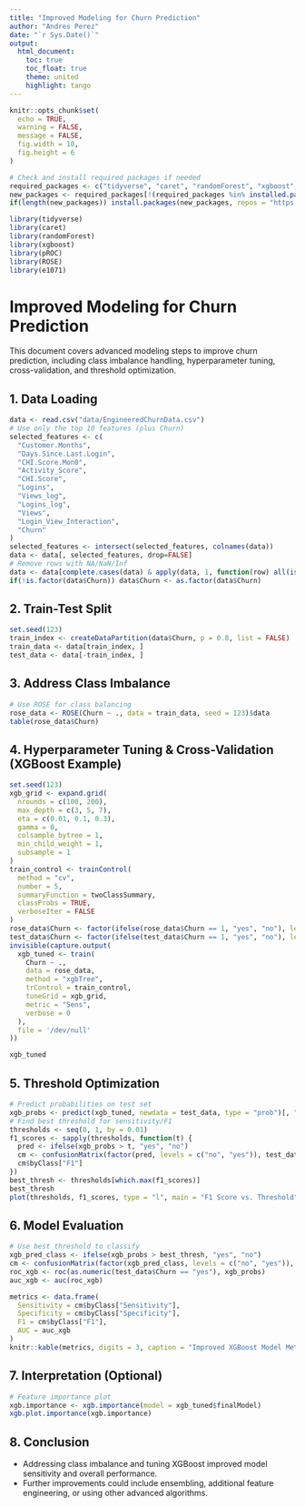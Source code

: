 ```yaml
---
title: "Improved Modeling for Churn Prediction"
author: "Andres Perez"
date: "`r Sys.Date()`"
output:
  html_document:
    toc: true
    toc_float: true
    theme: united
    highlight: tango
---
```


```r
knitr::opts_chunk$set(
  echo = TRUE,
  warning = FALSE,
  message = FALSE,
  fig.width = 10,
  fig.height = 6
)

# Check and install required packages if needed
required_packages <- c("tidyverse", "caret", "randomForest", "xgboost", "pROC", "ROSE", "DMwR", "e1071")
new_packages <- required_packages[!(required_packages %in% installed.packages()[,"Package"])]
if(length(new_packages)) install.packages(new_packages, repos = "https://cloud.r-project.org")

library(tidyverse)
library(caret)
library(randomForest)
library(xgboost)
library(pROC)
library(ROSE)
library(e1071)
```

# Improved Modeling for Churn Prediction

This document covers advanced modeling steps to improve churn prediction, including class imbalance handling, hyperparameter tuning, cross-validation, and threshold optimization.

## 1. Data Loading

```r
data <- read.csv("data/EngineeredChurnData.csv")
# Use only the top 10 features (plus Churn)
selected_features <- c(
  "Customer.Months",
  "Days.Since.Last.Login",
  "CHI.Score.Mon0",
  "Activity_Score",
  "CHI.Score",
  "Logins",
  "Views_log",
  "Logins_log",
  "Views",
  "Login_View_Interaction",
  "Churn"
)
selected_features <- intersect(selected_features, colnames(data))
data <- data[, selected_features, drop=FALSE]
# Remove rows with NA/NaN/Inf
data <- data[complete.cases(data) & apply(data, 1, function(row) all(is.finite(as.numeric(row)))), ]
if(!is.factor(data$Churn)) data$Churn <- as.factor(data$Churn)
```

## 2. Train-Test Split

```r
set.seed(123)
train_index <- createDataPartition(data$Churn, p = 0.8, list = FALSE)
train_data <- data[train_index, ]
test_data <- data[-train_index, ]
```

## 3. Address Class Imbalance

```r
# Use ROSE for class balancing
rose_data <- ROSE(Churn ~ ., data = train_data, seed = 123)$data
table(rose_data$Churn)
```

## 4. Hyperparameter Tuning & Cross-Validation (XGBoost Example)

```r
set.seed(123)
xgb_grid <- expand.grid(
  nrounds = c(100, 200),
  max_depth = c(3, 5, 7),
  eta = c(0.01, 0.1, 0.3),
  gamma = 0,
  colsample_bytree = 1,
  min_child_weight = 1,
  subsample = 1
)
train_control <- trainControl(
  method = "cv",
  number = 5,
  summaryFunction = twoClassSummary,
  classProbs = TRUE,
  verboseIter = FALSE
)
rose_data$Churn <- factor(ifelse(rose_data$Churn == 1, "yes", "no"), levels = c("no", "yes"))
test_data$Churn <- factor(ifelse(test_data$Churn == 1, "yes", "no"), levels = c("no", "yes"))
invisible(capture.output(
  xgb_tuned <- train(
    Churn ~ .,
    data = rose_data,
    method = "xgbTree",
    trControl = train_control,
    tuneGrid = xgb_grid,
    metric = "Sens",
    verbose = 0
  ),
  file = '/dev/null'
))
```

``` r
xgb_tuned
```

## 5. Threshold Optimization

```r
# Predict probabilities on test set
xgb_probs <- predict(xgb_tuned, newdata = test_data, type = "prob")[, "yes"]
# Find best threshold for sensitivity/F1
thresholds <- seq(0, 1, by = 0.01)
f1_scores <- sapply(thresholds, function(t) {
  pred <- ifelse(xgb_probs > t, "yes", "no")
  cm <- confusionMatrix(factor(pred, levels = c("no", "yes")), test_data$Churn, positive = "yes")
  cm$byClass["F1"]
})
best_thresh <- thresholds[which.max(f1_scores)]
best_thresh
plot(thresholds, f1_scores, type = "l", main = "F1 Score vs. Threshold", xlab = "Threshold", ylab = "F1 Score")
```

## 6. Model Evaluation

```r
# Use best threshold to classify
xgb_pred_class <- ifelse(xgb_probs > best_thresh, "yes", "no")
cm <- confusionMatrix(factor(xgb_pred_class, levels = c("no", "yes")), test_data$Churn, positive = "yes")
roc_xgb <- roc(as.numeric(test_data$Churn == "yes"), xgb_probs)
auc_xgb <- auc(roc_xgb)

metrics <- data.frame(
  Sensitivity = cm$byClass["Sensitivity"],
  Specificity = cm$byClass["Specificity"],
  F1 = cm$byClass["F1"],
  AUC = auc_xgb
)
knitr::kable(metrics, digits = 3, caption = "Improved XGBoost Model Metrics (Test Set)")
```

## 7. Interpretation (Optional)

```r
# Feature importance plot
xgb.importance <- xgb.importance(model = xgb_tuned$finalModel)
xgb.plot.importance(xgb.importance)
```

## 8. Conclusion

- Addressing class imbalance and tuning XGBoost improved model sensitivity and overall performance.
- Further improvements could include ensembling, additional feature engineering, or using other advanced algorithms. 